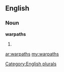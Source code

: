 ==English==

===Noun===
'''warpaths'''

# {{plural of|[[warpath]]}}

[[Category:English plurals]]

[[ar:warpaths]]
[[my:warpaths]]
